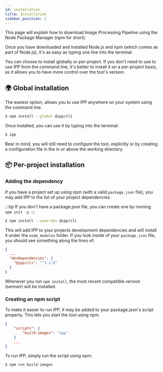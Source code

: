 ```yaml
---
id: installation
title: Installation
sidebar_position: 2
---
```


This page will explain how to download Image Processing Pipeline using the Node Package Manager (npm
for short).

Once you have downloaded and installed Node.js and npm (which comes as part of Node.js), it's as
easy as typing one line into the terminal.

You can choose to install globally or per-project. If you don't need to use to use IPP from the
command line, it's better to install it on a per-project basis, as it allows you to have more
control over the tool's version.

## 🌍 Global installation

The easiest option, allows you to use IPP anywhere on your system using the command line.

```bash
$ npm install --global @ipp/cli
```

Once installed, you can use it by typing into the terminal:

```bash
$ ipp
```

Bear in mind, you will still need to configure the tool, explicitly or by creating a configuration
file in the in or above the working directory.

## 📦 Per-project installation

### Adding the dependency

If you have a project set up using npm (with a valid `package.json` file), you may add IPP to the
list of your project dependencies.

<!-- prettier-ignore-start -->
:::tip
If you don't have a package.json file, you can create one by running `npm init -y`.
:::
<!-- prettier-ignore-end -->

```bash
$ npm install --save-dev @ipp/cli
```

This will add IPP to your projects development dependencies and will install it under the
`node_modules` folder. If you look inside of your `package.json` file, you should see something
along the lines of:

```json {4}
{
  ...
  "devDependencies": {
    "@ipp/cli": "^1.2.0"
  }
}
```

Whenever you run `npm install`, the most recent compatible version (semver) will be installed.

### Creating an npm script

To make it easier to run IPP, it may be added to your package.json's script property. This lets you
start the tool using npm.

```json {3}
{
    "scripts": {
        "build-images": "ipp"
    }
    ...
}
```

To run IPP, simply run the script using npm:

```bash
$ npm run build-images
```
